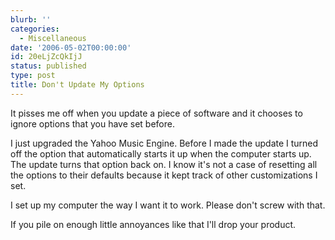 ```yaml
---
blurb: ''
categories:
  - Miscellaneous
date: '2006-05-02T00:00:00'
id: 20eLjZcQkIjJ
status: published
type: post
title: Don't Update My Options
---
```


It pisses me off when you update a piece of software and it chooses to ignore options that you have set before. 

I just upgraded the Yahoo Music Engine. Before I made the update I turned off the option that automatically starts it up when the computer starts up. The update turns that option back on. I know it's not a case of resetting all the options to their defaults because it kept track of other customizations I set. 

I set up my computer the way I want it to work. Please don't screw with that.

If you pile on enough little annoyances like that I'll drop your product.
